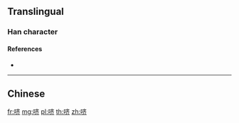 {{character info/new}}
{{also|嚌}}
==Translingual==

===Han character===
{{Han char|rn=30|rad=口|as=06|sn=9|four=|canj=RYKL|ids=⿰口齐}}

====References====
* {{Han ref|kx=0189.271|hdz=10621.011|uh=54DC|ud=21724}}

----

==Chinese==
{{zh-see|嚌}}

[[fr:哜]]
[[mg:哜]]
[[pl:哜]]
[[th:哜]]
[[zh:哜]]